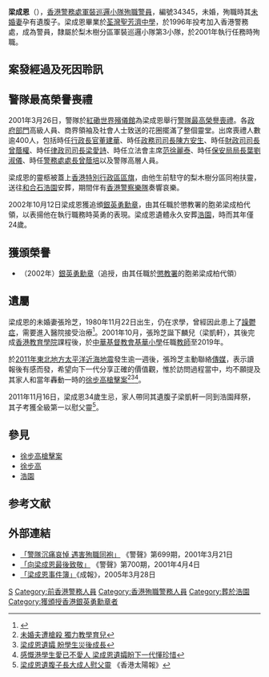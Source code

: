 {{Infobox person
|姓名=梁成恩
|後綴尊稱={{MBS}}
|圖像=
|圖像替代=
|圖像說明=
|出生日期={{Birth date|1976|11|16}}
|出生地點={{HKG-1959}}
|逝世日期={{Death date and age|2001|3|14|1976|11|16}}
|逝世地點={{HKG}}[[荃灣|荃灣]][[仁濟醫院_(香港)|仁濟醫院]]
|國籍={{CHN-HKG}}
|別名=
|職業=[[警員|警員]]
|活躍時期=1996年－2001年
|知名原因=執行任務時遇襲殉職
|伴侶= 張玲芝
|兒女= 梁凱軒
|親屬=弟：梁成柏
}}
'''梁成恩'''{{MBS}}（{{bd|1976年|11月16日|2001年|3月14日|catIdx=L梁}}），[[香港警務處|香港警務處]][[軍裝巡邏小隊|軍裝巡邏小隊]][[殉職|殉職]][[警員_(香港)|警員]]，編號34345，未婚，殉職時其[[訂婚|未婚妻]]孕有遺腹子。梁成恩畢業於[[荃灣聖芳濟中學|荃灣聖芳濟中學]]，於1996年投考加入香港警務處，成為警員，隸屬於梨木樹分區軍裝巡邏小隊第3小隊，於2001年執行任務時殉職。

==案發經過及死因聆訊==
{{Main|荃灣石圍角邨搶槍殺警案}}

==警隊最高榮譽喪禮==
{{Unreferenced section|time=2019-12-31T16:41:59+00:00}}
2001年3月26日，警隊於[[紅磡|紅磡]][[世界殯儀館|世界殯儀館]]為梁成恩舉行[[警隊最高榮譽喪禮|警隊最高榮譽喪禮]]。各[[香港政府部門|政府部門]]高級人員、商界領袖及社會人士致送的花圈擺滿了整個靈堂。出席喪禮人數逾400人，包括時任[[行政長官|行政長官]][[董建華|董建華]]、時任[[政務司司長|政務司司長]][[陳方安生|陳方安生]]、時任[[財政司司長|財政司司長]][[曾蔭權|曾蔭權]]、時任[[律政司司長|律政司司長]][[梁愛詩|梁愛詩]]、時任立法會主席[[范徐麗泰|范徐麗泰]]、時任[[保安局局長|保安局局長]][[葉劉淑儀|葉劉淑儀]]、時任[[警務處處長|警務處處長]][[曾蔭培|曾蔭培]]以及警隊高層人員。

梁成恩的靈柩被蓋上[[香港特別行政區區旗|香港特別行政區區旗]]，由他生前駐守的梨木樹分區同袍扶靈，送往[[和合石|和合石]][[浩園|浩園]]安葬，期間伴有[[香港警察樂隊|香港警察樂隊]]奏響哀樂。

2002年10月12日梁成恩獲追頒[[香港授勳及嘉獎制度|銀英勇勳章]]，由其任職於懲教署的胞弟梁成柏代領，以表揚他在執行職務時英勇的表現。梁成恩遺體永久安葬[[浩園|浩園]]，時而其年僅24歲。

==獲頒榮譽==
*（2002年）[[香港授勳及嘉獎制度|銀英勇勳章]]（追授，由其任職於[[懲教署|懲教署]]的胞弟梁成柏代領）

==遺屬==
梁成恩的未婚妻張玲芝，1980年11月22日出生，仍在求學，曾經因此患上了[[躁鬱症|躁鬱症]]，需要進入醫院接受治療<ref>{{Cite web|title=梁成恩遺孀親筆撰文 歎學童不懂珍惜 - 時事 - 新聞專題|url=https://eastweek.my-magazine.me/main/32246|accessdate=2019-12-31|work=東周網【東周刊官方網站】Eastweek.com.hk|language=zh-tw|archive-date=2019-12-31|archive-url=https://web.archive.org/web/20191231163416/https://eastweek.my-magazine.me/main/32246|dead-url=no}}</ref>。2001年10月，張玲芝誕下麟兒（梁凱軒），其後完成[[香港教育學院|香港教育學院]]課程後，於[[中華基督教會基華小學|中華基督教會基華小學]]任職[[教師|教師]]至2019年。

於[[2011年東北地方太平洋近海地震|2011年東北地方太平洋近海地震]]發生逾一週後，張玲芝主動聯絡[[傳媒|傳媒]]，表示讀報後有感而發，希望向下一代分享正確的價值觀，惟於訪問過程當中，均不願提及其家人和當年轟動一時的[[徐步高槍擊案|徐步高槍擊案]]<ref>[http://hk.news.yahoo.com/article/110323/4/nexr.html 未婚夫遭槍殺 獨力教學育兒]</ref><ref>[http://hk.news.yahoo.com/article/110323/4/nexq.html 梁成恩遺孀 盼學生災後成長]</ref><ref>[http://hk.news.yahoo.com/article/110323/3/nf0b.html 感慨港學生愛已不愛人 梁成恩遺孀盼下一代懂珍惜]</ref>。

2011年11月16日，梁成恩34歲生忌，家人帶同其遺腹子梁凱軒一同到浩園拜祭，其子考獲全級第一以慰父靈<ref>[http://the-sun.on.cc/cnt/news/20111117/00407_012.html 梁成恩遺腹子長大成人慰父靈] {{Wayback|url=http://the-sun.on.cc/cnt/news/20111117/00407_012.html |date=20170315092147 }}《香港太陽報》</ref>。

==參見==
*[[徐步高槍擊案|徐步高槍擊案]]
*[[徐步高|徐步高]]
*[[浩園|浩園]]

==参考文献==
{{Reflist}}

==外部連結==
*[http://www.info.gov.hk/police/offbeat/699/011_c.htm 「警隊沉痛哀悼 遇害殉職同袍」] {{Wayback|url=http://www.info.gov.hk/police/offbeat/699/011_c.htm |date=20070315193609 }}《警聲》第699期，2001年3月21日
*[http://www.info.gov.hk/police/offbeat/700/011_c.htm 「向梁成恩最後致敬」] {{Wayback|url=http://www.info.gov.hk/police/offbeat/700/011_c.htm |date=20070304080102 }}《警聲》第700期，2001年4月4日
*[https://web.archive.org/web/20060526153110/http://www.singpao.com/20050328/local/692313.html 「梁成恩事件簿」]《成報》，2005年3月28日

[[Category:梁姓|S]]
[[Category:前香港警務人員|Category:前香港警務人員]]
[[Category:香港殉職警務人員|Category:香港殉職警務人員]]
[[Category:葬於浩園|Category:葬於浩園]]
[[Category:獲頒授香港銀英勇勳章者|Category:獲頒授香港銀英勇勳章者]]